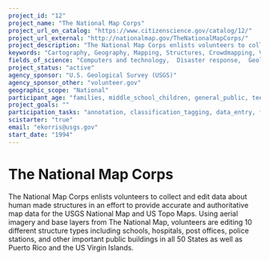```yaml
---
project_id: "12"
project_name: "The National Map Corps"
project_url_on_catalog: "https://www.citizenscience.gov/catalog/12/"
project_url_external: "http://nationalmap.gov/TheNationalMapCorps/"
project_description: "The National Map Corps enlists volunteers to collect and edit data about human made structures in an effort to provide accurate and authoritative map data for the USGS National Map and US Topo Maps. Using aerial imagery and base layers from The National Map, volunteers are editing 10 different structure types including schools, hospitals, post offices, police stations, and other important public buildings in all 50 States as well as Puerto Rico and the US Virgin Islands."
keywords: "Cartography, Geography, Mapping, Structures, Crowdmapping, Volunteered Geographic Information (VGI), Cartography, GIS"
fields_of_science: "Computers and technology,  Disaster response,  Geology and earth science,  Geography"
project_status: "active"
agency_sponsor: "U.S. Geological Survey (USGS)"
agency_sponsor_other: "volunteer.gov"
geographic_scope: "National"
participant_age: "families, middle_school_children, general_public, teens"
project_goals: ""
participation_tasks: "annotation, classification_tagging, data_entry, finding_entities, geolocation, identification"
scistarter: "true"
email: "ekorris@usgs.gov"
start_date: "1994"
---
```


# The National Map Corps

The National Map Corps enlists volunteers to collect and edit data about human made structures in an effort to provide accurate and authoritative map data for the USGS National Map and US Topo Maps. Using aerial imagery and base layers from The National Map, volunteers are editing 10 different structure types including schools, hospitals, post offices, police stations, and other important public buildings in all 50 States as well as Puerto Rico and the US Virgin Islands.
